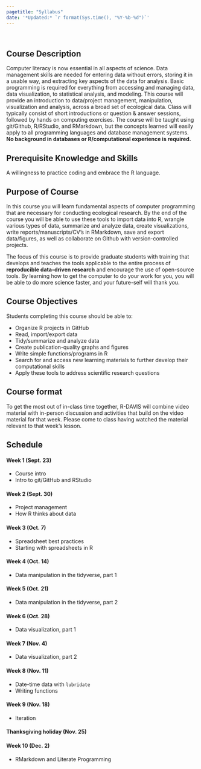 ```yaml
---
pagetitle: "Syllabus"
date: '*Updated:* `r format(Sys.time(), "%Y-%b-%d")`'
---
```


<br>

## Course Description

Computer literacy is now essential in all aspects of science. Data management skills are needed for entering data without errors, storing it in a usable way, and extracting key aspects of the data for analysis. Basic programming is required for everything from accessing and managing data, data visualization, to statistical analysis, and modeling. This course will provide an introduction to data/project management, manipulation, visualization and analysis, across a broad set of ecological data. Class will typically consist of short introductions or question & answer sessions, followed by hands on computing exercises. The course will be taught using git/Github, R/RStudio, and RMarkdown, but the concepts learned will easily apply to all programming languages and database management systems. **No background in databases or R/computational experience is required.**

## Prerequisite Knowledge and Skills

A willingness to practice coding and embrace the R language.

## Purpose of Course

In this course you will learn fundamental aspects of computer programming that are necessary for conducting ecological research. By the end of the course you will be able to use these tools to import data into R, wrangle various types of data, summarize and analyze data, create visualizations, write reports/manuscripts/CV’s in RMarkdown, save and export data/figures, as well as collaborate on Github with version-controlled projects.  

The focus of this course is to provide graduate students with training that develops and teaches the tools applicable to the entire process of **reproducible data-driven research** and encourage the use of open-source tools. By learning how to get the computer to do your work for you, you will be able to do more science faster, and your future-self will thank you.

## Course Objectives

Students completing this course should be able to:

 - Organize R projects in GitHub
 - Read, import/export data
 - Tidy/summarize and analyze data
 - Create publication-quality graphs and figures
 - Write simple functions/programs in R
 - Search for and access new learning materials to further develop their computational skills
 - Apply these tools to address scientific research questions

## Course format  

To get the most out of in-class time together, R-DAVIS will combine video material with in-person discussion and activities that build on the video material for that week. Please come to class having watched the material relevant to that week's lesson. 


## Schedule

#### Week 1 (Sept. 23)
- Course intro
- Intro to git/GitHub and RStudio

#### Week 2 (Sept. 30)
- Project management
- How R thinks about data
 
#### Week 3 (Oct. 7)
- Spreadsheet best practices
- Starting with spreadsheets in R

#### Week 4 (Oct. 14)
- Data manipulation in the tidyverse, part 1

#### Week 5 (Oct. 21)
- Data manipulation in the tidyverse, part 2

#### Week 6 (Oct. 28)
- Data visualization, part 1

#### Week 7 (Nov. 4)
- Data visualization, part 2

#### Week 8 (Nov. 11)
- Date-time data with `lubridate`
- Writing functions

#### Week 9 (Nov. 18)
- Iteration  

#### Thanksgiving holiday (Nov. 25)   

#### Week 10 (Dec. 2)
- RMarkdown and Literate Programming
